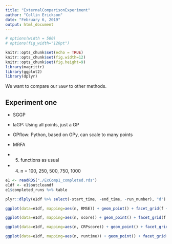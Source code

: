 ```yaml
---
title: "ExternalComparisonExperiment"
author: "Collin Erickson"
date: "February 6, 2019"
output: html_document
---
```


```r
# options(width = 500)
# options(fig_width="120pt")
```

```r
knitr::opts_chunk$set(echo = TRUE)
knitr::opts_chunk$set(fig.width=12)
knitr::opts_chunk$set(fig.height=9)
library(magrittr)
library(ggplot2)
library(dplyr)
```

We want to compare our `SGGP` to other methods.

## Experiment one

* SGGP

* laGP: Using all points, just a GP

* GPflow: Python, based on GPy, can scale to many points

* MRFA

* (5) functions as usual

* (4) n = 100, 250, 500, 750, 1000


```r
e1 <- readRDS("./ExComp1_completed.rds")
e1df <- e1$outcleandf
e1$completed_runs %>% table
```

```r
plyr::dlply(e1df %>% select(-start_time, -end_time, -run_number), "d")
```

```r
ggplot(data=e1df, mapping=aes(n, RMSE)) + geom_point() + facet_grid(f ~ package, scales="free_y") + scale_y_log10()
```

```r
ggplot(data=e1df, mapping=aes(n, score)) + geom_point() + facet_grid(f ~ package, scales="free_y")
```

```r
ggplot(data=e1df, mapping=aes(n, CRPscore)) + geom_point() + facet_grid(f ~ package, scales="free_y") + scale_y_log10()
```

```r
ggplot(data=e1df, mapping=aes(n, runtime)) + geom_point() + facet_grid(f ~ package, scales="free_y") + scale_y_log10()
```

